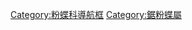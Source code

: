 {{Navbox
|name  = 鋸粉蝶屬
|title = [[鋸粉蝶屬]]
|state = {{{state|autocollapse}}}
|listclass = hlist

|above = [[粉蝶科]]⊇[[粉蝶亞科]]⊇[[粉蝶族]]⊇[[絹粉蝶亞族]]⊇[[鋸粉蝶屬]]:

|list1  = 
* [[金珠鋸粉蝶]] ''P. autothisbe''
** [[蘇門答臘鋸粉蝶|海皮斯鋸粉蝶]] ''P. a. hypsipyle''
* [[紅肩鋸粉蝶]] ''P. clemanthe''
* [[白鋸粉蝶]] ''P. cornelia''
* [[銀珠鋸粉蝶]] ''P. philonome''
* [[紅珠鋸粉蝶]] ''P. sita''
* [[鋸粉蝶]] ''P. thestylis''
}}<noinclude>

{{collapsible option}}
[[Category:粉蝶科導航框]]
[[Category:鋸粉蝶屬]]
</noinclude>
